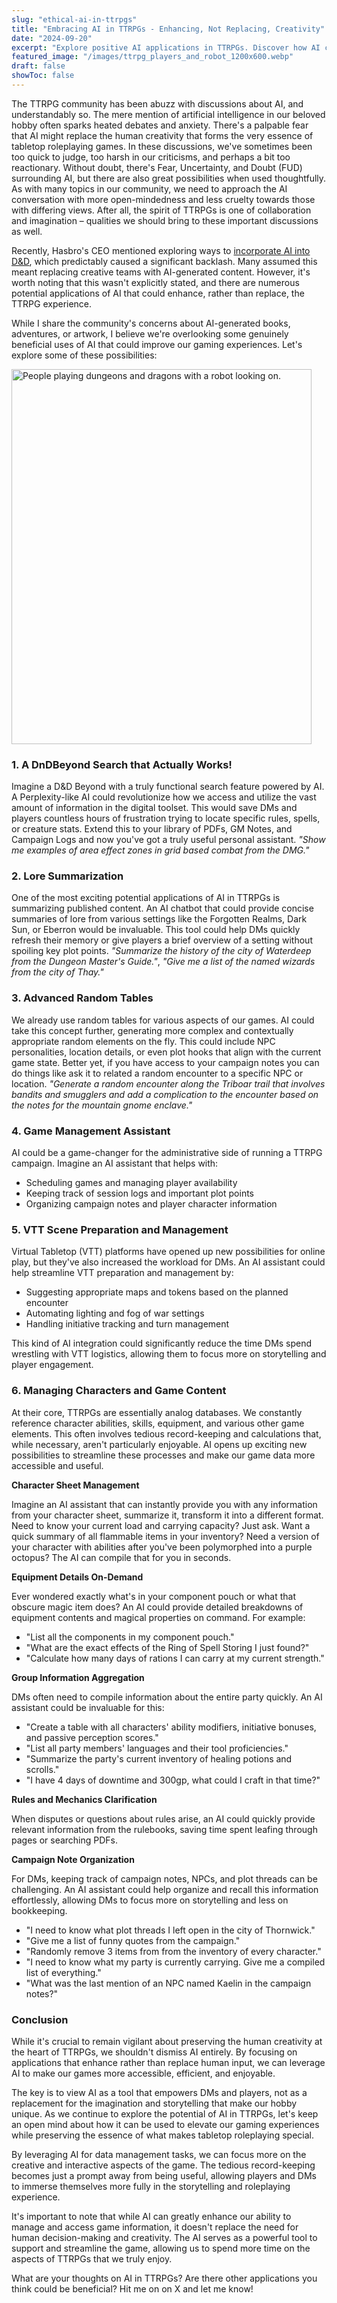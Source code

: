 ```yaml
---
slug: "ethical-ai-in-ttrpgs"
title: "Embracing AI in TTRPGs - Enhancing, Not Replacing, Creativity"
date: "2024-09-20"
excerpt: "Explore positive AI applications in TTRPGs. Discover how AI can enhance gameplay, streamline admin tasks, and support creativity without replacing human input."
featured_image: "/images/ttrpg_players_and_robot_1200x600.webp"
draft: false
showToc: false
---
```


The TTRPG community has been abuzz with discussions about AI, and understandably so. The mere mention of artificial intelligence in our beloved hobby often sparks heated debates and anxiety. There's a palpable fear that AI might replace the human creativity that forms the very essence of tabletop roleplaying games. In these discussions, we've sometimes been too quick to judge, too harsh in our criticisms, and perhaps a bit too reactionary. Without doubt, there's Fear, Uncertainty, and Doubt (FUD) surrounding AI, but there are also great possibilities when used thoughtfully. As with many topics in our community, we need to approach the AI conversation with more open-mindedness and less cruelty towards those with differing views. After all, the spirit of TTRPGs is one of collaboration and imagination – qualities we should bring to these important discussions as well.

Recently, Hasbro's CEO mentioned exploring ways to <a href="https://www.enworld.org/threads/hasbro-ceo-chris-cocks-talks-ai-usage-in-d-d-updated.706638/" target="_blank">incorporate AI into D&D</a>, which predictably caused a significant backlash. Many assumed this meant replacing creative teams with AI-generated content. However, it's worth noting that this wasn't explicitly stated, and there are numerous potential applications of AI that could enhance, rather than replace, the TTRPG experience.

While I share the community's concerns about AI-generated books, adventures, or artwork, I believe we're overlooking some genuinely beneficial uses of AI that could improve our gaming experiences. Let's explore some of these possibilities:

<img src="/images/ttrpg_players_and_robot_480x600.webp" alt="People playing dungeons and dragons with a robot looking on." width="480" height="600" />

### 1. A DnDBeyond Search that Actually Works!

Imagine a D&D Beyond with a truly functional search feature powered by AI. A Perplexity-like AI could revolutionize how we access and utilize the vast amount of information in the digital toolset. This would save DMs and players countless hours of frustration trying to locate specific rules, spells, or creature stats.  Extend this to your library of PDFs, GM Notes, and Campaign Logs and now you've got a truly useful personal assistant. *"Show me examples of area effect zones in grid based combat from the DMG."*

### 2. Lore Summarization

One of the most exciting potential applications of AI in TTRPGs is summarizing published content. An AI chatbot that could provide concise summaries of lore from various settings like the Forgotten Realms, Dark Sun, or Eberron would be invaluable. This tool could help DMs quickly refresh their memory or give players a brief overview of a setting without spoiling key plot points. *"Summarize the history of the city of Waterdeep from the Dungeon Master's Guide."*, *"Give me a list of the named wizards from the city of Thay."*

### 3. Advanced Random Tables

We already use random tables for various aspects of our games. AI could take this concept further, generating more complex and contextually appropriate random elements on the fly. This could include NPC personalities, location details, or even plot hooks that align with the current game state. Better yet, if you have access to your campaign notes you can do things like ask it to related a random encounter to a specific NPC or location. *"Generate a random encounter along the Triboar trail that involves bandits and smugglers and add a complication to the encounter based on the notes for the mountain gnome enclave."*

### 4. Game Management Assistant

AI could be a game-changer for the administrative side of running a TTRPG campaign. Imagine an AI assistant that helps with:

- Scheduling games and managing player availability
- Keeping track of session logs and important plot points
- Organizing campaign notes and player character information

### 5. VTT Scene Preparation and Management

Virtual Tabletop (VTT) platforms have opened up new possibilities for online play, but they've also increased the workload for DMs. An AI assistant could help streamline VTT preparation and management by:

- Suggesting appropriate maps and tokens based on the planned encounter
- Automating lighting and fog of war settings
- Handling initiative tracking and turn management

This kind of AI integration could significantly reduce the time DMs spend wrestling with VTT logistics, allowing them to focus more on storytelling and player engagement.

### 6. Managing Characters and Game Content

At their core, TTRPGs are essentially analog databases. We constantly reference character abilities, skills, equipment, and various other game elements. This often involves tedious record-keeping and calculations that, while necessary, aren't particularly enjoyable. AI opens up exciting new possibilities to streamline these processes and make our game data more accessible and useful.

**Character Sheet Management**

Imagine an AI assistant that can instantly provide you with any information from your character sheet, summarize it, transform it into a different format. Need to know your current load and carrying capacity? Just ask. Want a quick summary of all flammable items in your inventory? Need a version of your character with abilities after you've been polymorphed into a purple octopus? The AI can compile that for you in seconds.

**Equipment Details On-Demand**

Ever wondered exactly what's in your component pouch or what that obscure magic item does? An AI could provide detailed breakdowns of equipment contents and magical properties on command. For example:

- "List all the components in my component pouch."
- "What are the exact effects of the Ring of Spell Storing I just found?"
- "Calculate how many days of rations I can carry at my current strength."

**Group Information Aggregation**

DMs often need to compile information about the entire party quickly. An AI assistant could be invaluable for this:

- "Create a table with all characters' ability modifiers, initiative bonuses, and passive perception scores."
- "List all party members' languages and their tool proficiencies."
- "Summarize the party's current inventory of healing potions and scrolls."
- "I have 4 days of downtime and 300gp, what could I craft in that time?"

**Rules and Mechanics Clarification**

When disputes or questions about rules arise, an AI could quickly provide relevant information from the rulebooks, saving time spent leafing through pages or searching PDFs.

**Campaign Note Organization**

For DMs, keeping track of campaign notes, NPCs, and plot threads can be challenging. An AI assistant could help organize and recall this information effortlessly, allowing DMs to focus more on storytelling and less on bookkeeping.

- "I need to know what plot threads I left open in the city of Thornwick."
- "Give me a list of funny quotes from the campaign."
- "Randomly remove 3 items from from the inventory of every character."
- "I need to know what my party is currently carrying. Give me a compiled list of everything."
- "What was the last mention of an NPC named Kaelin in the campaign notes?"

### Conclusion

While it's crucial to remain vigilant about preserving the human creativity at the heart of TTRPGs, we shouldn't dismiss AI entirely. By focusing on applications that enhance rather than replace human input, we can leverage AI to make our games more accessible, efficient, and enjoyable.

The key is to view AI as a tool that empowers DMs and players, not as a replacement for the imagination and storytelling that make our hobby unique. As we continue to explore the potential of AI in TTRPGs, let's keep an open mind about how it can be used to elevate our gaming experiences while preserving the essence of what makes tabletop roleplaying special.

By leveraging AI for data management tasks, we can focus more on the creative and interactive aspects of the game. The tedious record-keeping becomes just a prompt away from being useful, allowing players and DMs to immerse themselves more fully in the storytelling and roleplaying experience.

It's important to note that while AI can greatly enhance our ability to manage and access game information, it doesn't replace the need for human decision-making and creativity. The AI serves as a powerful tool to support and streamline the game, allowing us to spend more time on the aspects of TTRPGs that we truly enjoy.

What are your thoughts on AI in TTRPGs? Are there other applications you think could be beneficial? Hit me on on X and let me know!